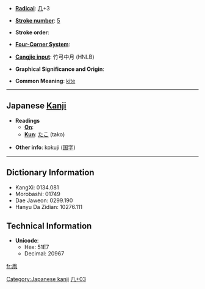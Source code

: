 * '''[[Wiktionary:Chinese radical index| Radical]]''': [[Wiktionary:Chinese radical index 几|几]]+3

* '''[[Wiktionary:Chinese total strokes index|Stroke number]]''': [[Wiktionary:Chinese total strokes index 5|5]]

* '''Stroke order''': 

* '''[[Wiktionary:Chinese four corner index|Four-Corner System]]''': 

* '''[[Wiktionary:Chinese Cangjie index|Cangjie input]]''': 竹弓中月 (HNLB)

* '''Graphical Significance and Origin''': 

* '''Common Meaning''': [[kite]]

----

== Japanese [[Kanji]] ==

* '''Readings'''
** '''[[On]]''': 
** '''[[Kun]]''': [[たこ]] (tako)

* '''Other info''': kokuji ([[国字]]) 

----

== Dictionary Information ==

* KangXi: 0134.081
* Morobashi: 01749
* Dae Jaweon: 0299.190
* Hanyu Da Zidian: 10276.111

== Technical Information ==

* '''Unicode''':
** Hex: 51E7
** Decimal: 20967

[[Category:Japanese kanji]]
[[Category:Japanese-only CJKV Characters|几+03]]

[[fr:凧]]